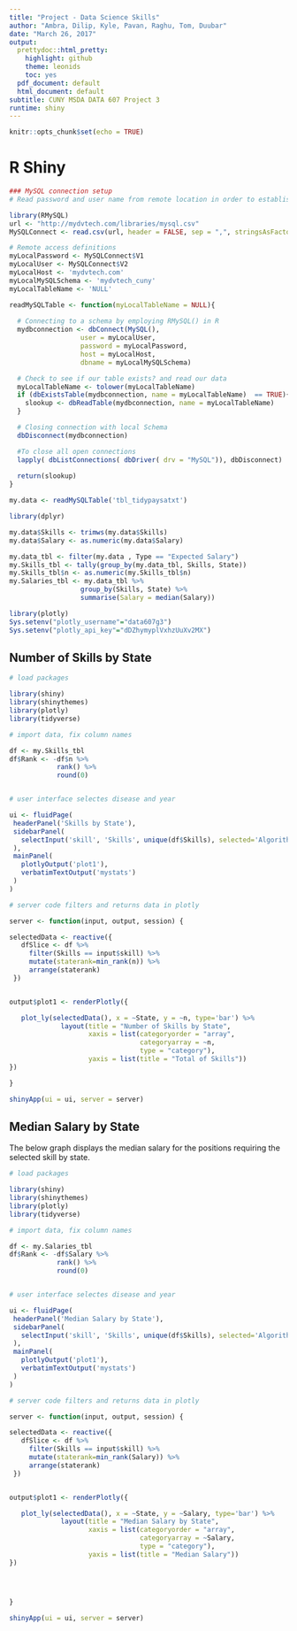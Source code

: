 ---
title: "Project - Data Science Skills"
author: "Ambra, Dilip, Kyle, Pavan, Raghu, Tom, Duubar"
date: "March 26, 2017"
output:
  prettydoc::html_pretty:
    highlight: github
    theme: leonids
    toc: yes
  pdf_document: default
  html_document: default
subtitle: CUNY MSDA DATA 607 Project 3
runtime: shiny
---

```{r setup, include=FALSE}
knitr::opts_chunk$set(echo = TRUE)
```

# R Shiny


```{r Duubar_MySQL_Setup, echo=FALSE, warning=FALSE, error=FALSE, message=FALSE, results='hide'}
### MySQL connection setup
# Read password and user name from remote location in order to establish connection to MySQL

library(RMySQL)
url <- "http://mydvtech.com/libraries/mysql.csv"
MySQLConnect <- read.csv(url, header = FALSE, sep = ",", stringsAsFactors=FALSE)

# Remote access definitions
myLocalPassword <- MySQLConnect$V1
myLocalUser <- MySQLConnect$V2
myLocalHost <- 'mydvtech.com'
myLocalMySQLSchema <- 'mydvtech_cuny'
myLocalTableName <- 'NULL'

```

```{r Duubar_MySQL_Read, echo=FALSE, warning=FALSE, error=FALSE, message=FALSE, results='hide'}

readMySQLTable <- function(myLocalTableName = NULL){
  
  # Connecting to a schema by employing RMySQL() in R
  mydbconnection <- dbConnect(MySQL(), 
                  user = myLocalUser,
                  password = myLocalPassword,
                  host = myLocalHost,
                  dbname = myLocalMySQLSchema)

  # Check to see if our table exists? and read our data
  myLocalTableName <- tolower(myLocalTableName)
  if (dbExistsTable(mydbconnection, name = myLocalTableName)  == TRUE){
    slookup <- dbReadTable(mydbconnection, name = myLocalTableName)
  }

  # Closing connection with local Schema
  dbDisconnect(mydbconnection)

  #To close all open connections
  lapply( dbListConnections( dbDriver( drv = "MySQL")), dbDisconnect)
  
  return(slookup)
}
```

```{r MySQLReadTable, echo=FALSE, warning=FALSE, error=FALSE, message=FALSE, results='hide'}

my.data <- readMySQLTable('tbl_tidypaysatxt')

```

```{r GroupData, echo=FALSE, warning=FALSE, error=FALSE, message=FALSE, results='hide'}
library(dplyr)

my.data$Skills <- trimws(my.data$Skills)
my.data$Salary <- as.numeric(my.data$Salary)

my.data_tbl <- filter(my.data , Type == "Expected Salary")
my.Skills_tbl <- tally(group_by(my.data_tbl, Skills, State))
my.Skills_tbl$n <- as.numeric(my.Skills_tbl$n)
my.Salaries_tbl <- my.data_tbl %>%
                  group_by(Skills, State) %>%
                  summarise(Salary = median(Salary))

```

```{r Plotly_setup, echo=FALSE,  warning=FALSE, error=FALSE, cache=FALSE, results='hide', message=FALSE}
library(plotly)
Sys.setenv("plotly_username"="data607g3")
Sys.setenv("plotly_api_key"="dDZhymyplVxhzUuXv2MX")
```

## Number of Skills by State

```{r Shiny_Plotly_SkillsCounts, height=800, echo=FALSE, warning=FALSE, error=FALSE, message=FALSE}

# load packages

library(shiny)
library(shinythemes)
library(plotly)
library(tidyverse)

# import data, fix column names

df <- my.Skills_tbl
df$Rank <- -df$n %>%
            rank() %>%
            round(0)


# user interface selectes disease and year

ui <- fluidPage(
 headerPanel('Skills by State'),
 sidebarPanel(
   selectInput('skill', 'Skills', unique(df$Skills), selected='Algorithms')
 ),
 mainPanel(
   plotlyOutput('plot1'),
   verbatimTextOutput('mystats')
 )
)

# server code filters and returns data in plotly

server <- function(input, output, session) {

selectedData <- reactive({
   dfSlice <- df %>%
     filter(Skills == input$skill) %>%
     mutate(staterank=min_rank(n)) %>%
     arrange(staterank)
 })


output$plot1 <- renderPlotly({

   plot_ly(selectedData(), x = ~State, y = ~n, type='bar') %>%
             layout(title = "Number of Skills by State",
                    xaxis = list(categoryorder = "array",
                                 categoryarray = ~n,
                                 type = "category"),
                    yaxis = list(title = "Total of Skills"))
})

}

shinyApp(ui = ui, server = server)

```

## Median Salary by State

The below graph displays the median salary for the positions requiring the selected skill by state.


```{r Shiny_Plotly_SkillsSalary, height=800, echo=FALSE, warning=FALSE, error=FALSE, message=FALSE}

# load packages

library(shiny)
library(shinythemes)
library(plotly)
library(tidyverse)

# import data, fix column names

df <- my.Salaries_tbl
df$Rank <- -df$Salary %>%
            rank() %>%
            round(0)


# user interface selectes disease and year

ui <- fluidPage(
 headerPanel('Median Salary by State'),
 sidebarPanel(
   selectInput('skill', 'Skills', unique(df$Skills), selected='Algorithms')
 ),
 mainPanel(
   plotlyOutput('plot1'),
   verbatimTextOutput('mystats')
 )
)

# server code filters and returns data in plotly

server <- function(input, output, session) {

selectedData <- reactive({
   dfSlice <- df %>%
     filter(Skills == input$skill) %>%
     mutate(staterank=min_rank(Salary)) %>%
     arrange(staterank)
 })


output$plot1 <- renderPlotly({

   plot_ly(selectedData(), x = ~State, y = ~Salary, type='bar') %>%
             layout(title = "Median Salary by State",
                    xaxis = list(categoryorder = "array",
                                 categoryarray = ~Salary,
                                 type = "category"),
                    yaxis = list(title = "Median Salary"))
})




}

shinyApp(ui = ui, server = server)
```
